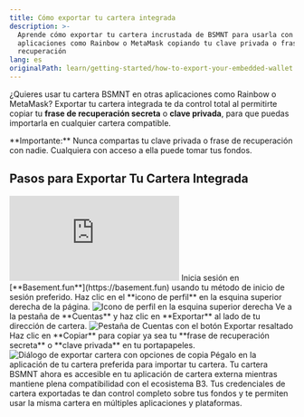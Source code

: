 ```yaml
---
title: Cómo exportar tu cartera integrada
description: >-
  Aprende cómo exportar tu cartera incrustada de BSMNT para usarla con otras
  aplicaciones como Rainbow o MetaMask copiando tu clave privada o frase de
  recuperación
lang: es
originalPath: learn/getting-started/how-to-export-your-embedded-wallet.mdx
---
```

¿Quieres usar tu cartera BSMNT en otras aplicaciones como Rainbow o MetaMask? Exportar tu cartera integrada te da control total al permitirte copiar tu **frase de recuperación secreta** o **clave privada**, para que puedas importarla en cualquier cartera compatible.

<Warning>
**Importante:** Nunca compartas tu clave privada o frase de recuperación con nadie. Cualquiera con acceso a ella puede tomar tus fondos.
</Warning>

## Pasos para Exportar Tu Cartera Integrada

<iframe
  className="w-full aspect-video rounded-xl"
  src="https://www.youtube.com/embed/HBEbnJNBXW8"
  title="Cómo exportar tu cartera integrada"
  frameBorder="0"
  allow="accelerometer; autoplay; clipboard-write; encrypted-media; gyroscope; picture-in-picture"
  allowFullScreen
></iframe>

<Steps>
<Step title="Inicia sesión en Basement">
  Inicia sesión en [**Basement.fun**](https://basement.fun) usando tu método de inicio de sesión preferido.
</Step>

<Step title="Accede al menú de perfil">
  Haz clic en el **icono de perfil** en la esquina superior derecha de la página.
  
  <Frame>
    <img src="https://s3.amazonaws.com/helpscout.net/docs/assets/685306b72e0550277aa9250e/images/688351828e5da9481ed4b74e/file-aIJ1FUGX3S.png" alt="Icono de perfil en la esquina superior derecha" />
  </Frame>
</Step>

<Step title="Navega a la pestaña de Cuentas">
  Ve a la pestaña de **Cuentas** y haz clic en **Exportar** al lado de tu dirección de cartera.
  
  <Frame>
    <img src="https://s3.amazonaws.com/helpscout.net/docs/assets/685306b72e0550277aa9250e/images/688352538e5da9481ed4b753/file-gu5neAqKYc.png" alt="Pestaña de Cuentas con el botón Exportar resaltado" />
  </Frame>
</Step>

<Step title="Copia tus credenciales">
  Haz clic en **Copiar** para copiar ya sea tu **frase de recuperación secreta** o **clave privada** en tu portapapeles.
  
  <Frame>
    <img src="https://s3.amazonaws.com/helpscout.net/docs/assets/685306b72e0550277aa9250e/images/6883532b2ffac8389cce3286/file-ZMIuoduKy3.png" alt="Diálogo de exportar cartera con opciones de copia" />
  </Frame>
</Step>

<Step title="Importa a tu cartera preferida">
  Pégalo en la aplicación de tu cartera preferida para importar tu cartera.
  
  <Check>
    Tu cartera BSMNT ahora es accesible en tu aplicación de cartera externa mientras mantiene plena compatibilidad con el ecosistema B3.
  </Check>
</Step>
</Steps>

<Info>
Tus credenciales de cartera exportadas te dan control completo sobre tus fondos y te permiten usar la misma cartera en múltiples aplicaciones y plataformas.
</Info>
